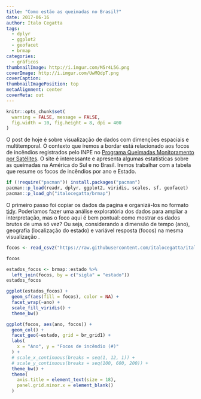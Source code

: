 ```yaml
---
title: "Como estão as queimadas no Brasil?"
date: 2017-06-16
author: Ítalo Cegatta
tags:
  - dplyr
  - ggplot2
  - geofacet
  - brmap
categories:
  - gráficos
thumbnailImage: http://i.imgur.com/M5r4L5G.png
coverImage: http://i.imgur.com/UwMQdpT.png
coverCaption:
thumbnailImagePosition: top
metaAlignment: center
coverMeta: out
---
```


```r
knitr::opts_chunk$set(
  warning = FALSE, message = FALSE,
  fig.width = 10, fig.height = 8, dpi = 400
)
```

O post de hoje é sobre visualização de dados com dimenções espaciais e multitemporal. O contexto que iremos a bordar está relacionado aos focos de incêndios registrados pelo INPE no [Programa Queimadas Monitoramento por Satélites](http://www.inpe.br/queimadas/situacao-atual). O site é interessante e apresenta algumas estatísticas sobre as queimadas na América do Sul e no Brasil. Iremos trabalhar com a tabela que resume os focos de incêndios por ano e Estado.

```r
if (!require("pacman")) install.packages("pacman")
pacman::p_load(readr, dplyr, ggplot2, viridis, scales, sf, geofacet)
pacman::p_load_gh("italocegatta/brmap")
```

O primeiro passo foi copiar os dados da pagina e organizá-los no formato [tidy](https://italocegatta.github.io/o-conceito-tidy-data/). Poderíamos fazer uma análise exploratória dos dados para ampliar a interpretação, mas o foco aqui é bem pontual: como mostrar os dados brutos de uma só vez? Ou seja, considerando a dimensão de tempo (ano), geografia (localização do estado) e variável resposta (focos) na mesma visualização
.
```r
focos <- read_csv2("https://raw.githubusercontent.com/italocegatta/italocegatta.github.io_source/master/content/dados/base_incendios.csv")

focos
```


```r
estados_focos <- brmap::estado %>% 
  left_join(focos, by = c("sigla" = "estado"))
estados_focos
```

```r
ggplot(estados_focos) +
  geom_sf(aes(fill = focos), color = NA) +
  facet_wrap(~ano) +
  scale_fill_viridis() +
  theme_bw()
```

```r
ggplot(focos, aes(ano, focos)) +
  geom_col() +
  facet_geo(~estado, grid = br_grid1) +
  labs(
    x = "Ano", y = "Focos de incêndio (#)"
  ) +
  # scale_x_continuous(breaks = seq(1, 12, 1)) +
  # scale_y_continuous(breaks = seq(100, 600, 200)) +
  theme_bw() +
  theme(
    axis.title = element_text(size = 18),
    panel.grid.minor.x = element_blank()
  )

```

